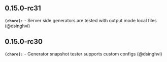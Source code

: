 ## 0.15.0-rc31
**`(chore):`** - Server side generators are tested with output mode local files (@dsinghvi) 

## 0.15.0-rc30
**`(chore):`** - Generator snapshot tester supports custom configs (@dsinghvi) 

